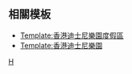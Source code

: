 {{Navbox
| name = 香港迪士尼樂園度假區
| title = [[香港迪士尼樂園度假區|<span style="color:white;">香港迪士尼樂園度假區</span>]]
| titlestyle = color:white;background:#840107;
| image = 
| groupstyle = background:#ffd5d1;
| listclass = hlist

| group1 = [[華特迪士尼樂園及度假區|主題公園]]
| list1  =
* [[香港迪士尼樂園]]
** [[香港迪士尼樂園遊樂設施|遊樂設施]]
** [[香港迪士尼樂園娛樂節目|娛樂節目]]
** [[香港迪士尼樂園餐飲設施|餐飲設施]]
** [[香港迪士尼樂園服務設施|服務設施]]
* 第二座主題公園（商討及計劃中）

| group2 = 酒店
| list2  =
* [[香港迪士尼樂園酒店]]
* [[迪士尼好萊塢酒店|迪士尼好萊-{}-塢酒店]]
* [[迪士尼探索家度假酒店]]

| group3 = 度假區設施
| list3  =
* [[迪欣湖活動中心]]
* [[Downtown Disney|飲食娛樂購物區]]（計劃中）

| group4 = 交通設施
| list4  =
* 迪士尼公共運輸交匯處
* [[迪士尼站 (香港)|港鐵迪士尼站]]
* [[迪士尼碼頭]]

}}<noinclude>
== 相關模板 ==
* [[Template:香港迪士尼樂園度假區]]
* [[Template:香港迪士尼樂園]]

{{DEFAULTSORT:{{PAGENAME}}}}
[[Category:迪士尼主題樂園模板|H]]
</noinclude>